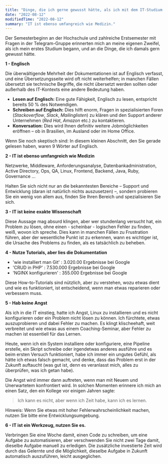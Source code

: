 ```yaml
---
title: "Dinge, die ich gerne gewusst hätte, als ich mit dem IT-Studium begann."
date: "2022-08-12"
modifiedTime: "2022-08-12"
summary: "IT ist ebenso umfangreich wie Medizin."
---
```


Der Semesterbeginn an der Hochschule und zahlreiche Erstsemester mit Fragen in der Telegram-Gruppe erinnerten mich an meine eigenen Zweifel, als ich mein erstes Studium begann, und an die Dinge, die ich damals gern gewusst hätte.

**1 - Englisch**

Die überwältigende Mehrheit der Dokumentationen ist auf Englisch verfasst, und eine Übersetzungsseite wird oft nicht weiterhelfen; in manchen Fällen übersetzt sie technische Begriffe, die nicht übersetzt werden sollten oder außerhalb des IT-Kontexts eine andere Bedeutung haben.

- **Lesen auf Englisch:** Eine gute Fähigkeit, Englisch zu lesen, entspricht bereits 50 % des Notwendigen.
- **Schreiben auf Englisch:** Dies hilft enorm, Fragen in spezialisierten Foren (_Stackoverflow_, _Slack_, _Mailinglisten_) zu klären und den Support anderer Unternehmen (_Red Hat_, _Amazon_ etc.) zu kontaktieren.
- **Konversation:** Dies wird Ihnen definitiv weitere Jobmöglichkeiten eröffnen – ob in Brasilien, im Ausland oder im Home Office.

Wenn Sie noch skeptisch sind: In diesem kleinen Abschnitt, den Sie gerade gelesen haben, waren 9 Wörter auf Englisch.

**2 - IT ist ebenso umfangreich wie Medizin**

Netzwerke, Middleware, Anforderungsanalyse, Datenbankadministration, Active Directory, Ops, QA, Linux, Frontend, Backend, Java, Ruby, Governance ...

Halten Sie sich nicht nur an die bekanntesten Bereiche – Support und Entwicklung (daran ist natürlich nichts auszusetzen) –, sondern probieren Sie ein wenig von allem aus, finden Sie Ihren Bereich und spezialisieren Sie sich.

**3 - IT ist keine exakte Wissenschaft**

Diese Aussage mag absurd klingen, aber wer stundenlang versucht hat, ein Problem zu lösen, ohne einen - scheinbar - logischen Fehler zu finden, weiß, wovon ich spreche. Dies kann in manchen Fällen zu Frustration führen, aber der wesentliche Punkt ist zu erkennen, wann es wichtiger ist, die Ursache des Problems zu finden, als es tatsächlich zu beheben.

**4 - Nutze Tutorials, aber lies die Dokumentation**

- 'wie installiert man Git' : 3.020.00 Ergebnisse bei Google  
- 'CRUD in PHP' : 7.530.000 Ergebnisse bei Google  
- 'NGINX konfigurieren' : 355.000 Ergebnisse bei Google

Diese How-to-Tutorials sind nützlich, aber zu verstehen, wozu etwas dient und wie es funktioniert, ist entscheidend, wenn man etwas reparieren oder verbessern muss.

**5 - Hab keine Angst**

Als ich in die IT einstieg, hatte ich Angst, Linux zu installieren und es nicht konfigurieren oder ein Problem nicht lösen zu können. Ich fürchtete, etwas auszuprobieren und dabei Fehler zu machen. Es klingt klischeehaft, weit verbreitet und wie etwas aus einem Coaching-Seminar, aber Fehler zu machen ist essentiell für das Lernen.

Heute, wenn ich ein System installiere oder konfiguriere, eine Pipeline erstelle, ein Skript schreibe oder irgendetwas anderes ausführe und es beim ersten Versuch funktioniert, habe ich immer ein ungutes Gefühl, als hätte ich etwas falsch gemacht, und denke, dass das Problem erst in der Zukunft auftaucht (was gut ist, denn es veranlasst mich, alles zu überprüfen, was ich getan habe).

Die Angst wird immer dann auftreten, wenn man mit Neuem und Unerwartetem konfrontiert wird. In solchen Momenten erinnere ich mich an einen Satz, den ein Kollege vor einigen Jahren sagte:

> Ich kann es nicht, aber wenn ich Zeit habe, kann ich es lernen.

Hinweis: Wenn Sie etwas mit hoher Fehlerwahrscheinlichkeit machen, nutzen Sie bitte eine Entwicklungsumgebung.

**6 - IT ist ein Werkzeug, nutzen Sie es.**

Verbringen Sie eine Woche damit, einen Code zu schreiben, um eine Aufgabe zu automatisieren, aber verschwenden Sie nicht zwei Tage damit, dieselbe Aufgabe manuell zu erledigen. Die zusätzliche investierte Zeit wird durch das Gelernte und die Möglichkeit, dieselbe Aufgabe in Zukunft automatisch auszuführen, leicht ausgeglichen.
